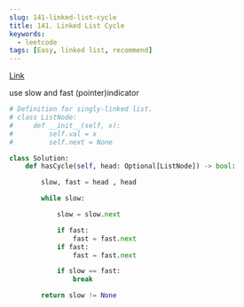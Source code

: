 ```yaml
---
slug: 141-linked-list-cycle
title: 141. Linked List Cycle
keywords:
  - leetcode
tags: [Easy, linked list, recommend]
---
```


[Link](https://leetcode.com/problems/linked-list-cycle/description/)

use slow and fast (pointer)indicator

```python
# Definition for singly-linked list.
# class ListNode:
#     def __init__(self, x):
#         self.val = x
#         self.next = None

class Solution:
    def hasCycle(self, head: Optional[ListNode]) -> bool:

        slow, fast = head , head

        while slow:

            slow = slow.next

            if fast:
                fast = fast.next
            if fast:
                fast = fast.next

            if slow == fast:
                break

        return slow != None
```
